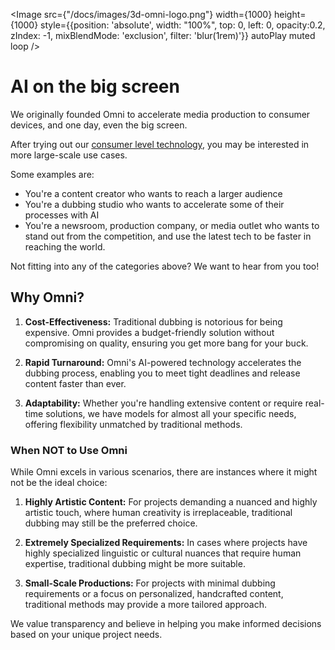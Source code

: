 
<Image src={"/docs/images/3d-omni-logo.png"} width={1000} height={1000} style={{position: 'absolute', width: "100%", top: 0, left: 0, opacity:0.2, zIndex: -1, mixBlendMode: 'exclusion', filter: 'blur(1rem)'}} autoPlay muted loop />

# AI on the big screen

We originally founded Omni to accelerate media production to consumer devices, and one day, even the big screen. 

After trying out our [consumer level technology](/guide), you may be interested in more large-scale use cases.

Some examples are:

- You're a content creator who wants to reach a larger audience
- You're a dubbing studio who wants to accelerate some of their processes with AI
- You're a newsroom, production company, or media outlet who wants to stand out from the competition, and use the latest tech to be faster in reaching the world.

Not fitting into any of the categories above? We want to hear from you too!

## Why Omni?

1. **Cost-Effectiveness:** Traditional dubbing is notorious for being expensive. Omni provides a budget-friendly solution without compromising on quality, ensuring you get more bang for your buck.

2. **Rapid Turnaround:** Omni's AI-powered technology accelerates the dubbing process, enabling you to meet tight deadlines and release content faster than ever.

3. **Adaptability:** Whether you're handling extensive content or require real-time solutions, we have models for almost all your specific needs, offering flexibility unmatched by traditional methods.

### When NOT to Use Omni

While Omni excels in various scenarios, there are instances where it might not be the ideal choice:

1. **Highly Artistic Content:** For projects demanding a nuanced and highly artistic touch, where human creativity is irreplaceable, traditional dubbing may still be the preferred choice.

2. **Extremely Specialized Requirements:** In cases where projects have highly specialized linguistic or cultural nuances that require human expertise, traditional dubbing might be more suitable.

3. **Small-Scale Productions:** For projects with minimal dubbing requirements or a focus on personalized, handcrafted content, traditional methods may provide a more tailored approach.

We value transparency and believe in helping you make informed decisions based on your unique project needs.
